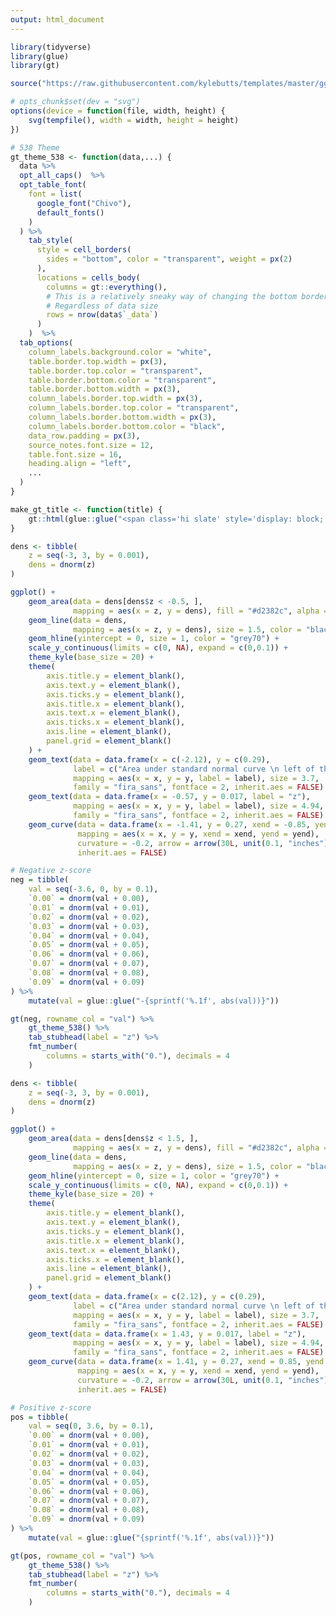```yaml
---
output: html_document
---
```


```r

library(tidyverse)
library(glue)
library(gt)

source("https://raw.githubusercontent.com/kylebutts/templates/master/ggplot_theme/theme_kyle.R")

# opts_chunk$set(dev = "svg")
options(device = function(file, width, height) {
	svg(tempfile(), width = width, height = height)
})

# 538 Theme
gt_theme_538 <- function(data,...) {
  data %>%
  opt_all_caps()  %>%
  opt_table_font(
    font = list(
      google_font("Chivo"),
      default_fonts()
    )
  ) %>%
    tab_style(
      style = cell_borders(
        sides = "bottom", color = "transparent", weight = px(2)
      ),
      locations = cells_body(
        columns = gt::everything(),
        # This is a relatively sneaky way of changing the bottom border
        # Regardless of data size
        rows = nrow(data$`_data`)
      )
    )  %>% 
  tab_options(
    column_labels.background.color = "white",
    table.border.top.width = px(3),
    table.border.top.color = "transparent",
    table.border.bottom.color = "transparent",
    table.border.bottom.width = px(3),
    column_labels.border.top.width = px(3),
    column_labels.border.top.color = "transparent",
    column_labels.border.bottom.width = px(3),
    column_labels.border.bottom.color = "black",
    data_row.padding = px(3),
    source_notes.font.size = 12,
    table.font.size = 16,
    heading.align = "left",
    ...
  ) 
}

make_gt_title <- function(title) {
	gt::html(glue::glue("<span class='hi slate' style='display: block; margin-bottom: 8px;'>{title}</span>"))
}

```



```r

dens <- tibble(
	z = seq(-3, 3, by = 0.001),
	dens = dnorm(z)
)

ggplot() +
	geom_area(data = dens[dens$z < -0.5, ], 
			  mapping = aes(x = z, y = dens), fill = "#d2382c", alpha = 0.6) +
	geom_line(data = dens, 
			  mapping = aes(x = z, y = dens), size = 1.5, color = "black") + 
	geom_hline(yintercept = 0, size = 1, color = "grey70") + 
	scale_y_continuous(limits = c(0, NA), expand = c(0,0.1)) +
	theme_kyle(base_size = 20) +
	theme(
		axis.title.y = element_blank(),
        axis.text.y = element_blank(),
        axis.ticks.y = element_blank(),
		axis.title.x = element_blank(),
		axis.text.x = element_blank(),
        axis.ticks.x = element_blank(),
		axis.line = element_blank(),
		panel.grid = element_blank()
	) +
	geom_text(data = data.frame(x = c(-2.12), y = c(0.29),
		      label = c("Area under standard normal curve \n left of the z-score")),
			  mapping = aes(x = x, y = y, label = label), size = 3.7, 
			  family = "fira_sans", fontface = 2, inherit.aes = FALSE) +
	geom_text(data = data.frame(x = -0.57, y = 0.017, label = "z"),
			  mapping = aes(x = x, y = y, label = label), size = 4.94, 
			  family = "fira_sans", fontface = 2, inherit.aes = FALSE) +
	geom_curve(data = data.frame(x = -1.41, y = 0.27, xend = -0.85, yend = 0.235),
			   mapping = aes(x = x, y = y, xend = xend, yend = yend),
			   curvature = -0.2, arrow = arrow(30L, unit(0.1, "inches"), "last", "closed"),
			   inherit.aes = FALSE)

```



```r
# Negative z-score
neg = tibble(
	val = seq(-3.6, 0, by = 0.1),
	`0.00` = dnorm(val + 0.00),
	`0.01` = dnorm(val + 0.01),
	`0.02` = dnorm(val + 0.02),
	`0.03` = dnorm(val + 0.03),
	`0.04` = dnorm(val + 0.04),
	`0.05` = dnorm(val + 0.05),
	`0.06` = dnorm(val + 0.06),
	`0.07` = dnorm(val + 0.07),
	`0.08` = dnorm(val + 0.08),
	`0.09` = dnorm(val + 0.09)
) %>%
	mutate(val = glue::glue("-{sprintf('%.1f', abs(val))}"))

gt(neg, rowname_col = "val") %>% 
	gt_theme_538() %>% 
	tab_stubhead(label = "z") %>% 
	fmt_number(
		columns = starts_with("0."), decimals = 4
	)
```


```r

dens <- tibble(
	z = seq(-3, 3, by = 0.001),
	dens = dnorm(z)
)

ggplot() +
	geom_area(data = dens[dens$z < 1.5, ], 
			  mapping = aes(x = z, y = dens), fill = "#d2382c", alpha = 0.6) +
	geom_line(data = dens, 
			  mapping = aes(x = z, y = dens), size = 1.5, color = "black") + 
	geom_hline(yintercept = 0, size = 1, color = "grey70") + 
	scale_y_continuous(limits = c(0, NA), expand = c(0,0.1)) +
	theme_kyle(base_size = 20) +
	theme(
		axis.title.y = element_blank(),
        axis.text.y = element_blank(),
        axis.ticks.y = element_blank(),
		axis.title.x = element_blank(),
		axis.text.x = element_blank(),
        axis.ticks.x = element_blank(),
		axis.line = element_blank(),
		panel.grid = element_blank()
	) +
	geom_text(data = data.frame(x = c(2.12), y = c(0.29),
		      label = c("Area under standard normal curve \n left of the z-score")),
			  mapping = aes(x = x, y = y, label = label), size = 3.7, 
			  family = "fira_sans", fontface = 2, inherit.aes = FALSE) +
	geom_text(data = data.frame(x = 1.43, y = 0.017, label = "z"),
			  mapping = aes(x = x, y = y, label = label), size = 4.94, 
			  family = "fira_sans", fontface = 2, inherit.aes = FALSE) +
	geom_curve(data = data.frame(x = 1.41, y = 0.27, xend = 0.85, yend = 0.235),
			   mapping = aes(x = x, y = y, xend = xend, yend = yend),
			   curvature = -0.2, arrow = arrow(30L, unit(0.1, "inches"), "last", "closed"),
			   inherit.aes = FALSE)

```

```r
# Positive z-score
pos = tibble(
	val = seq(0, 3.6, by = 0.1),
	`0.00` = dnorm(val + 0.00),
	`0.01` = dnorm(val + 0.01),
	`0.02` = dnorm(val + 0.02),
	`0.03` = dnorm(val + 0.03),
	`0.04` = dnorm(val + 0.04),
	`0.05` = dnorm(val + 0.05),
	`0.06` = dnorm(val + 0.06),
	`0.07` = dnorm(val + 0.07),
	`0.08` = dnorm(val + 0.08),
	`0.09` = dnorm(val + 0.09)
) %>%
	mutate(val = glue::glue("{sprintf('%.1f', abs(val))}"))

gt(pos, rowname_col = "val") %>% 
	gt_theme_538() %>% 
	tab_stubhead(label = "z") %>% 
	fmt_number(
		columns = starts_with("0."), decimals = 4
	)
```


